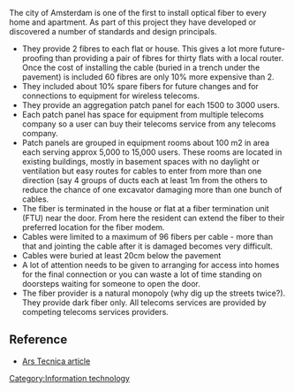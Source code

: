 The city of Amsterdam is one of the first to install optical fiber to every home and apartment. As part of this project they have developed or discovered a number of standards and design principals.

* They provide 2 fibres to each flat or house. This gives a lot more future-proofing than providing a pair of fibres for thirty flats with a local router. Once the cost of installing the cable (buried in a trench under the pavement) is included 60 fibres are only 10% more expensive than 2.
*They included about 10% spare fibers for future changes and for connections to equipment for wireless telecoms.
* They provide an aggregation patch panel for each 1500 to 3000 users. 
* Each patch panel has space for equipment from multiple telecoms company so a user can buy their telecoms service from any telecoms company.
* Patch panels are grouped in equipment rooms about 100 m2 in area each serving approx 5,000 to 15,000 users. These rooms are located in existing buildings, mostly in basement spaces with no daylight or ventilation but easy routes for cables to enter from more than one direction (say 4 groups of ducts each at least 1m from the others to reduce the chance of one excavator damaging more than one bunch of cables.
* The fiber is terminated in the house or flat at a fiber termination unit (FTU) near the door. From here the resident can extend the fiber to their preferred location for the fiber modem.
* Cables were limited to a maximum of 96 fibers per cable - more than that and jointing the cable after it is damaged becomes very difficult.
* Cables were buried at least 20cm below the pavement
* A lot of attention needs to be given to arranging for access into homes for the final connection or you can waste a lot of time standing on doorsteps waiting for someone to open the door.
* The fiber provider is a natural monopoly (why dig up the streets twice?). They provide dark fiber only. All telecoms services are provided by competing telecoms services providers.



==Reference==
*[http://arstechnica.com/tech-policy/news/2010/03/how-amsterdam-was-wired-for-open-access-fiber.ars Ars Tecnica article]

[[Category:Information technology]]